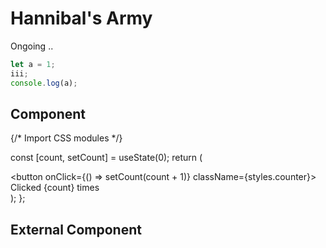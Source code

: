 # Hannibal's Army

Ongoing ..

```js filename="demo.js" {3} copy
let a = 1;
iii;
console.log(a);
```

## Component


{/* Import CSS modules */}

  const [count, setCount] = useState(0);
  return (
    <div>
      <button onClick={() => setCount(count + 1)} className={styles.counter}>
        Clicked {count} times
      </button>
    </div>
  );
};

<Counter />

## External Component


<Counters />
